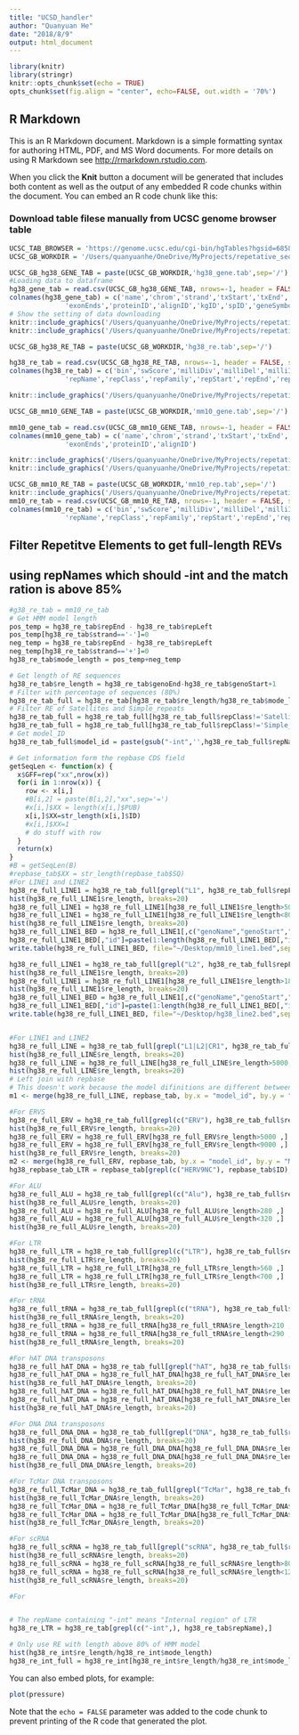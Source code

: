 ```yaml
---
title: "UCSD_handler"
author: "Quanyuan He"
date: "2018/8/9"
output: html_document
---
```


```r
library(knitr)
library(stringr)
knitr::opts_chunk$set(echo = TRUE)
opts_chunk$set(fig.align = "center", echo=FALSE, out.width = '70%')
```

## R Markdown

This is an R Markdown document. Markdown is a simple formatting syntax for authoring HTML, PDF, and MS Word documents. For more details on using R Markdown see <http://rmarkdown.rstudio.com>.

When you click the **Knit** button a document will be generated that includes both content as well as the output of any embedded R code chunks within the document. You can embed an R code chunk like this:

### Download table filese manually from UCSC genome browser table
```r
UCSC_TAB_BROWSER = 'https://genome.ucsc.edu/cgi-bin/hgTables?hgsid=685867399_zetljl5Cf4OAAnBla4jSmBE8EHB1'
UCSC_GB_WORKDIR = '/Users/quanyuanhe/OneDrive/MyProjects/repetative_seq/data_source/our_database/UCSC'
```

```r
UCSC_GB_hg38_GENE_TAB = paste(UCSC_GB_WORKDIR,'hg38_gene.tab',sep='/')
#Loading data to dataframe
hg38_gene_tab = read.csv(UCSC_GB_hg38_GENE_TAB, nrows=-1, header = FALSE, sep = "\t", comment.char="#", quote = "\"'", row.names = NULL)
colnames(hg38_gene_tab) = c('name','chrom','strand','txStart','txEnd','cdsStart','cdsEnd','exonCount','exonStarts',
              'exonEnds','proteinID','alignID','kgID','spID','geneSymbol','protAcc','description')
# Show the setting of data downloading
knitr::include_graphics('/Users/quanyuanhe/OneDrive/MyProjects/repetative_seq/data_source/our_database/UCSC/images/hg38_gene.png')
knitr::include_graphics('/Users/quanyuanhe/OneDrive/MyProjects/repetative_seq/data_source/our_database/UCSC/images/hg38_gene_2.png')
```

```r
UCSC_GB_hg38_RE_TAB = paste(UCSC_GB_WORKDIR,'hg38_re.tab',sep='/')

hg38_re_tab = read.csv(UCSC_GB_hg38_RE_TAB, nrows=-1, header = FALSE, sep = "\t", comment.char="#", quote = "\"'", row.names = NULL)
colnames(hg38_re_tab) = c('bin','swScore','milliDiv','milliDel','milliIns','genoName','genoStart','genoEnd','genoLeft','strand',
              'repName','repClass','repFamily','repStart','repEnd','repLeft','id')

knitr::include_graphics('/Users/quanyuanhe/OneDrive/MyProjects/repetative_seq/data_source/our_database/UCSC/images/hg38_re.png')
```
```r
UCSC_GB_mm10_GENE_TAB = paste(UCSC_GB_WORKDIR,'mm10_gene.tab',sep='/')

mm10_gene_tab = read.csv(UCSC_GB_mm10_GENE_TAB, nrows=-1, header = FALSE, sep = "\t", comment.char="#", quote = "\"'", row.names = NULL)
colnames(mm10_gene_tab) = c('name','chrom','strand','txStart','txEnd','cdsStart','cdsEnd','exonCount','exonStarts',
              'exonEnds','proteinID','alignID')

knitr::include_graphics('/Users/quanyuanhe/OneDrive/MyProjects/repetative_seq/data_source/our_database/UCSC/images/mm10_gene.png')
knitr::include_graphics('/Users/quanyuanhe/OneDrive/MyProjects/repetative_seq/data_source/our_database/UCSC/images/mm10_gene_2.png')
```

```r
UCSC_GB_mm10_RE_TAB = paste(UCSC_GB_WORKDIR,'mm10_rep.tab',sep='/')
knitr::include_graphics('/Users/quanyuanhe/OneDrive/MyProjects/repetative_seq/data_source/our_database/UCSC/images/mm10_re.png')
mm10_re_tab = read.csv(UCSC_GB_mm10_RE_TAB, nrows=-1, header = FALSE, sep = "\t", comment.char="#", quote = "\"'", row.names = NULL)
colnames(mm10_re_tab) = c('bin','swScore','milliDiv','milliDel','milliIns','genoName','genoStart','genoEnd','genoLeft','strand',
              'repName','repClass','repFamily','repStart','repEnd','repLeft','id')
```
## Filter Repetitve Elements to get full-length REVs
## using repNames which should  -int and the match ration is above 85%
```r
#g38_re_tab = mm10_re_tab
# Get HMM model length
pos_temp = hg38_re_tab$repEnd - hg38_re_tab$repLeft
pos_temp[hg38_re_tab$strand=='-']=0
neg_temp = hg38_re_tab$repEnd - hg38_re_tab$repLeft
neg_temp[hg38_re_tab$strand=='+']=0
hg38_re_tab$mode_length = pos_temp+neg_temp

# Get length of RE sequences
hg38_re_tab$re_length = hg38_re_tab$genoEnd-hg38_re_tab$genoStart+1
# Filter with percentage of sequences (80%)
hg38_re_tab_full = hg38_re_tab[hg38_re_tab$re_length/hg38_re_tab$mode_length>0.85,]
# Filter RE of Satellites and Simple_repeats
hg38_re_tab_full = hg38_re_tab_full[hg38_re_tab_full$repClass!='Satellite',]
hg38_re_tab_full = hg38_re_tab_full[hg38_re_tab_full$repClass!='Simple_repeat',]
# Get model_ID
hg38_re_tab_full$model_id = paste(gsub("-int",'',hg38_re_tab_full$repName),hg38_re_tab_full$mode_length,sep="_")

# Get information form the repbase CDS field
getSeqLen <- function(x) {
  x$GFF=rep("xx",nrow(x))
  for(i in 1:nrow(x)) {
    row <- x[i,]
    #B[i,2] = paste(B[i,2],"xx",sep='=')
    #x[i,]$XX = length(x[i,]$PUB)
    x[i,]$XX=str_length(x[i,]$ID)
    #x[i,]$XX=1
    # do stuff with row
  }
  return(x)
}
#B = getSeqLen(B)
#repbase_tab$XX = str_length(repbase_tab$SQ)
#For LINE1 and LINE2
hg38_re_full_LINE1 = hg38_re_tab_full[grepl("L1", hg38_re_tab_full$repFamily),]
hist(hg38_re_full_LINE1$re_length, breaks=20)
hg38_re_full_LINE1 = hg38_re_full_LINE1[hg38_re_full_LINE1$re_length>5000,]
hg38_re_full_LINE1 = hg38_re_full_LINE1[hg38_re_full_LINE1$re_length<8000,]
hist(hg38_re_full_LINE1$re_length, breaks=20)
hg38_re_full_LINE1_BED = hg38_re_full_LINE1[,c("genoName","genoStart","genoEnd","id","bin","strand","repName")]
hg38_re_full_LINE1_BED[,"id"]=paste(1:length(hg38_re_full_LINE1_BED[,"id"]),hg38_re_full_LINE1_BED[,"repName"],sep="_")
write.table(hg38_re_full_LINE1_BED, file="~/Desktop/mm10_line1.bed",sep="\t", row.names = FALSE, col.names = FALSE, quote = FALSE)

hg38_re_full_LINE1 = hg38_re_tab_full[grepl("L2", hg38_re_tab_full$repFamily),]
hist(hg38_re_full_LINE1$re_length, breaks=20)
hg38_re_full_LINE1 = hg38_re_full_LINE1[hg38_re_full_LINE1$re_length>1800,]
hist(hg38_re_full_LINE1$re_length, breaks=20)
hg38_re_full_LINE1_BED = hg38_re_full_LINE1[,c("genoName","genoStart","genoEnd","id","bin","strand","repName")]
hg38_re_full_LINE1_BED[,"id"]=paste(1:length(hg38_re_full_LINE1_BED[,"id"]),hg38_re_full_LINE1_BED[,"repName"],sep="_")
write.table(hg38_re_full_LINE1_BED, file="~/Desktop/hg38_line2.bed",sep="\t", row.names = FALSE, col.names = FALSE, quote = FALSE)


#For LINE1 and LINE2
hg38_re_full_LINE = hg38_re_tab_full[grepl("L1|L2|CR1", hg38_re_tab_full$repFamily),]
hist(hg38_re_full_LINE$re_length, breaks=20)
hg38_re_full_LINE = hg38_re_full_LINE[hg38_re_full_LINE$re_length>5000,]
hist(hg38_re_full_LINE$re_length, breaks=20)
# Left join with repbase
# This doesn't work because the model difinitions are different between UCSC and 
m1 <- merge(hg38_re_full_LINE, repbase_tab, by.x = "model_id", by.y = "MOD")

#For ERVS
hg38_re_full_ERV = hg38_re_tab_full[grepl(c("ERV"), hg38_re_tab_full$repFamily),]
hist(hg38_re_full_ERV$re_length, breaks=20)
hg38_re_full_ERV = hg38_re_full_ERV[hg38_re_full_ERV$re_length>5000 ,]
hg38_re_full_ERV = hg38_re_full_ERV[hg38_re_full_ERV$re_length<9000 ,]
hist(hg38_re_full_ERV$re_length, breaks=20)
m2 <- merge(hg38_re_full_ERV, repbase_tab, by.x = "model_id", by.y = "MOD")
hg38_repbase_tab_LTR = repbase_tab[grepl(c("HERV9NC"), repbase_tab$ID),]

#For ALU
hg38_re_full_ALU = hg38_re_tab_full[grepl(c("Alu"), hg38_re_tab_full$repFamily),]
hist(hg38_re_full_ALU$re_length, breaks=20)
hg38_re_full_ALU = hg38_re_full_ALU[hg38_re_full_ALU$re_length>280 ,]
hg38_re_full_ALU = hg38_re_full_ALU[hg38_re_full_ALU$re_length<320 ,]
hist(hg38_re_full_ALU$re_length, breaks=20)

#For LTR
hg38_re_full_LTR = hg38_re_tab_full[grepl(c("LTR"), hg38_re_tab_full$repFamily),]
hist(hg38_re_full_LTR$re_length, breaks=20)
hg38_re_full_LTR = hg38_re_full_LTR[hg38_re_full_LTR$re_length>560 ,]
hg38_re_full_LTR = hg38_re_full_LTR[hg38_re_full_LTR$re_length<700 ,]
hist(hg38_re_full_LTR$re_length, breaks=20)

#For tRNA
hg38_re_full_tRNA = hg38_re_tab_full[grepl(c("tRNA"), hg38_re_tab_full$repFamily),]
hist(hg38_re_full_tRNA$re_length, breaks=20)
hg38_re_full_tRNA = hg38_re_full_tRNA[hg38_re_full_tRNA$re_length>210 ,]
hg38_re_full_tRNA = hg38_re_full_tRNA[hg38_re_full_tRNA$re_length<290 ,]
hist(hg38_re_full_tRNA$re_length, breaks=20)

#For hAT DNA transposons
hg38_re_full_hAT_DNA = hg38_re_tab_full[grepl("hAT", hg38_re_tab_full$repFamily),]
hg38_re_full_hAT_DNA = hg38_re_full_hAT_DNA[hg38_re_full_hAT_DNA$re_length<500 ,]
hist(hg38_re_full_hAT_DNA$re_length, breaks=20)
hg38_re_full_hAT_DNA = hg38_re_full_hAT_DNA[hg38_re_full_hAT_DNA$re_length>140 ,]
hg38_re_full_hAT_DNA = hg38_re_full_hAT_DNA[hg38_re_full_hAT_DNA$re_length<380 ,]
hist(hg38_re_full_hAT_DNA$re_length, breaks=20)

#For DNA DNA transposons
hg38_re_full_DNA_DNA = hg38_re_tab_full[grepl("DNA", hg38_re_tab_full$repFamily),]
hist(hg38_re_full_DNA_DNA$re_length, breaks=20)
hg38_re_full_DNA_DNA = hg38_re_full_DNA_DNA[hg38_re_full_DNA_DNA$re_length>140 ,]
hg38_re_full_DNA_DNA = hg38_re_full_DNA_DNA[hg38_re_full_DNA_DNA$re_length<400 ,]
hist(hg38_re_full_DNA_DNA$re_length, breaks=20)

#For TcMar DNA transposons
hg38_re_full_TcMar_DNA = hg38_re_tab_full[grepl("TcMar", hg38_re_tab_full$repFamily),]
hist(hg38_re_full_TcMar_DNA$re_length, breaks=20)
hg38_re_full_TcMar_DNA = hg38_re_full_TcMar_DNA[hg38_re_full_TcMar_DNA$re_length>2000 ,]
hg38_re_full_TcMar_DNA = hg38_re_full_TcMar_DNA[hg38_re_full_TcMar_DNA$re_length<2700 ,]
hist(hg38_re_full_TcMar_DNA$re_length, breaks=20)

#For scRNA
hg38_re_full_scRNA = hg38_re_tab_full[grepl("scRNA", hg38_re_tab_full$repFamily),]
hist(hg38_re_full_scRNA$re_length, breaks=20)
hg38_re_full_scRNA = hg38_re_full_scRNA[hg38_re_full_scRNA$re_length>80 ,]
hg38_re_full_scRNA = hg38_re_full_scRNA[hg38_re_full_scRNA$re_length<120 ,]
hist(hg38_re_full_scRNA$re_length, breaks=20)

#For 


# The repName containing "-int" means "Internal region" of LTR 
hg38_re_LTR = hg38_re_tab[grepl(c("-int",), hg38_re_tab$repName),]

# Only use RE with length above 80% of HMM model 
hist(hg38_re_int$re_length/hg38_re_int$mode_length)
hg38_re_int_full = hg38_re_int[hg38_re_int$re_length/hg38_re_int$mode_length>0.8,]
```


You can also embed plots, for example:

```r
plot(pressure)
```

Note that the `echo = FALSE` parameter was added to the code chunk to prevent printing of the R code that generated the plot.
